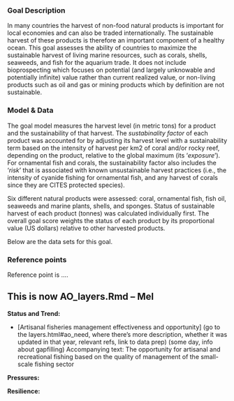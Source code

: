 ### Goal Description

In many countries the harvest of non-food natural products is important for local economies and can also be traded internationally. The sustainable harvest of these products is therefore an important component of a healthy ocean. This goal assesses the ability of countries to maximize the sustainable harvest of living marine resources, such as corals, shells, seaweeds, and fish for the aquarium trade. It does not include bioprospecting which focuses on potential (and largely unknowable and potentially infinite) value rather than current realized value, or non-living products such as oil and gas or mining products which by definition are not sustainable.

### Model & Data 

The goal model measures the harvest level (in metric tons) for a product and the sustainability of that harvest. The _sustabinality factor_ of each product was accounted for by adjusting its harvest level with a sustainability term based on the intensity of harvest per km2 of coral and/or rocky reef, depending on the product, relative to the global maximum (its ‘_exposure_’). For ornamental fish and corals, the sustainability factor also includes the ‘_risk_’ that is associated with known unsustainable harvest practices (i.e., the intensity of cyanide fishing for ornamental fish, and any harvest of corals since they are CITES protected species). 

Six different natural products were assessed: coral, ornamental fish, fish oil, seaweeds and marine plants, shells, and sponges. Status of sustainable harvest of each product (tonnes) was calculated individually first. The overall goal score weights the status of each product by its proportional value (US dollars) relative to other harvested products. 

Below are the data sets for this goal.

### Reference points 

Reference point is ....

## This is now AO_layers.Rmd -- Mel

**Status and Trend:**

- [Artisanal fisheries management effectiveness and opportunity] (go to the layers.html#ao_need, where there's more description,  whether it was updated in that year, relevant refs, link to data prep) (some day, info about gapfilling)
Accompanying text: The opportunity for artisanal and recreational fishing based on the quality of management of the small-scale fishing sector

**Pressures:**  

**Resilience:** 




